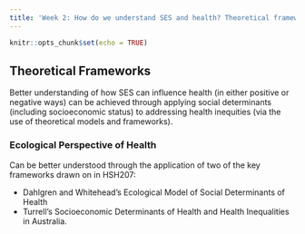 ```yaml
---
title: 'Week 2: How do we understand SES and health? Theoretical frameworks'
---
```


```r
knitr::opts_chunk$set(echo = TRUE)
```

## Theoretical Frameworks

Better understanding of how SES can influence health (in either positive or negative ways) can be achieved through applying social determinants (including socioeconomic status) to addressing health inequities (via the use of theoretical models and frameworks).

### Ecological Perspective of Health

Can be better understood through the application of two of the key frameworks drawn on in HSH207:

-   Dahlgren and Whitehead's Ecological Model of Social Determinants of Health
-   Turrell's Socioeconomic Determinants of Health and Health Inequalities in Australia.

